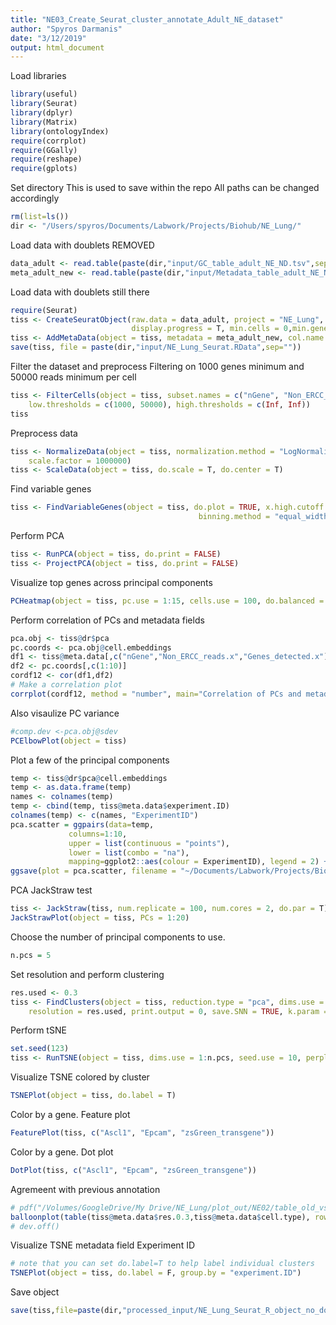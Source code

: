 ```yaml
---
title: "NE03_Create_Seurat_cluster_annotate_Adult_NE_dataset"
author: "Spyros Darmanis"
date: "3/12/2019"
output: html_document
---
```


Load libraries
```r
library(useful)
library(Seurat)
library(dplyr)
library(Matrix)
library(ontologyIndex)
require(corrplot)
require(GGally)
require(reshape)
require(gplots)
```

Set directory
This is used to save within the repo
All paths can be changed accordingly
```r
rm(list=ls())
dir <- "/Users/spyros/Documents/Labwork/Projects/Biohub/NE_Lung/"
```

<!-- Load data with doublets still there -->
<!-- ```{r Load data} -->
<!-- data_adult <- read.table(paste(dir,"input/GC_table_adult_NE.tsv",sep="")) -->
<!-- meta_adult_new <- read.table(paste(dir,"input/Metadata_table_adult_NE.tsv",sep="")) -->
<!-- ``` -->

Load data with doublets REMOVED
```r
data_adult <- read.table(paste(dir,"input/GC_table_adult_NE_ND.tsv",sep=""))
meta_adult_new <- read.table(paste(dir,"input/Metadata_table_adult_NE_ND.tsv",sep=""))
```


Load data with doublets still there
```r
require(Seurat)
tiss <- CreateSeuratObject(raw.data = data_adult, project = "NE_Lung", meta.data = meta_adult_new, 
                           display.progress = T, min.cells = 0,min.genes = 0)
tiss <- AddMetaData(object = tiss, metadata = meta_adult_new, col.name = "Non_ERCC_reads.x")
save(tiss, file = paste(dir,"input/NE_Lung_Seurat.RData",sep=""))
```


Filter the dataset and preprocess 
Filtering on 1000 genes minimum and 50000 reads minimum per cell 
```r
tiss <- FilterCells(object = tiss, subset.names = c("nGene", "Non_ERCC_reads.x"), 
    low.thresholds = c(1000, 50000), high.thresholds = c(Inf, Inf))
tiss
```

Preprocess data 
```r
tiss <- NormalizeData(object = tiss, normalization.method = "LogNormalize", 
    scale.factor = 1000000)
tiss <- ScaleData(object = tiss, do.scale = T, do.center = T)
```

Find variable genes
```r
tiss <- FindVariableGenes(object = tiss, do.plot = TRUE, x.high.cutoff = Inf, y.cutoff = 1, num.bin = 20, 
                                          binning.method = "equal_width", do.recalc = T, x.low.cutoff=1)
```

Perform PCA
```r
tiss <- RunPCA(object = tiss, do.print = FALSE)
tiss <- ProjectPCA(object = tiss, do.print = FALSE)
```


Visualize top genes across principal components
```r
PCHeatmap(object = tiss, pc.use = 1:15, cells.use = 100, do.balanced = TRUE, label.columns = FALSE, num.genes = 10)
```

Perform correlation of PCs and metadata fields
```r
pca.obj <- tiss@dr$pca
pc.coords <- pca.obj@cell.embeddings
df1 <- tiss@meta.data[,c("nGene","Non_ERCC_reads.x","Genes_detected.x")]
df2 <- pc.coords[,c(1:10)]
cordf12 <- cor(df1,df2)
# Make a correlation plot
corrplot(cordf12, method = "number", main="Correlation of PCs and metadata")
```

Also visaulize PC variance
```r
#comp.dev <-pca.obj@sdev
PCElbowPlot(object = tiss)
```

Plot a few of the principal components 
```r
temp <- tiss@dr$pca@cell.embeddings
temp <- as.data.frame(temp)
names <- colnames(temp)
temp <- cbind(temp, tiss@meta.data$experiment.ID)
colnames(temp) <- c(names, "ExperimentID")
pca.scatter = ggpairs(data=temp,
             columns=1:10, 
             upper = list(continuous = "points"),
             lower = list(combo = "na"),
             mapping=ggplot2::aes(colour = ExperimentID), legend = 2) + theme(legend.position = "bottom")
ggsave(plot = pca.scatter, filename = "~/Documents/Labwork/Projects/Biohub/NE_Lung/plot_out/NE02/PCA_scatterplots_largefile.pdf",width = 15, height = 12)
```

PCA JackStraw test
```r
tiss <- JackStraw(tiss, num.replicate = 100, num.cores = 2, do.par = T)
JackStrawPlot(object = tiss, PCs = 1:20)
```

Choose the number of principal components to use.
```r
n.pcs = 5
```

Set resolution and perform clustering
```r
res.used <- 0.3
tiss <- FindClusters(object = tiss, reduction.type = "pca", dims.use = 1:n.pcs, 
    resolution = res.used, print.output = 0, save.SNN = TRUE, k.param = 5)
```

Perform  tSNE
```r
set.seed(123)
tiss <- RunTSNE(object = tiss, dims.use = 1:n.pcs, seed.use = 10, perplexity=30)
```

Visualize TSNE colored by cluster
```r
TSNEPlot(object = tiss, do.label = T)
```


Color by a gene. Feature plot
```r
FeaturePlot(tiss, c("Ascl1", "Epcam", "zsGreen_transgene"))
```

Color by a gene. Dot plot 
```r
DotPlot(tiss, c("Ascl1", "Epcam", "zsGreen_transgene"))
```

Agremeent with previous annotation
```r
# pdf("/Volumes/GoogleDrive/My Drive/NE_Lung/plot_out/NE02/table_old_vs_new_annotation.pdf",10,10)
balloonplot(table(tiss@meta.data$res.0.3,tiss@meta.data$cell.type), rowmar=5, colmar=1, cum.margins=T) 
# dev.off()
```

Visualize TSNE metadata field
Experiment ID
```r
# note that you can set do.label=T to help label individual clusters
TSNEPlot(object = tiss, do.label = F, group.by = "experiment.ID")
```

Save object 
```r
save(tiss,file=paste(dir,"processed_input/NE_Lung_Seurat_R_object_no_doublets.RData",sep=""))
```

<!-- Find markers for each cluster -->
<!-- ```{r} -->
<!-- tiss.markers.immune <- FindAllMarkers(object = tiss_subset_immune, only.pos = TRUE, min.pct = 0.25, thresh.use = 0.25,  -->
<!--                                       do.print=T) -->
<!-- ``` -->


<!-- Write differential gene table -->
<!-- ```{r} -->
<!-- write.table(tiss.markers.immune, file="/myVolume/sclung_adeno/immune_cell_analysis/data_out/Immune_cells_DE_genes_among_Seurat_clusters.csv") -->
<!-- #tiss.markers.immune <- read.csv("/myVolume/sclung_adeno/immune_cell_analysis/data_out/181102_Differentially_expressed_genes_all_immune_cells.csv", header=T, sep=" ") -->
<!-- ``` -->

<!-- Save image  -->
<!-- ```{r} -->
<!-- #load("/myVolume/Analysis_remote/R_objects/04_tiss_subset_181022_IMMUNE.RData") -->
<!-- # save(tiss_subset_immune, file = "/myVolume/sclung_adeno/R_objects/04_main_seurat_subset_190128.RData") -->
<!-- ``` -->

<!-- Display the top markers you computed above. -->
<!-- ```{r} -->
<!-- require(tidyverse) -->
<!-- tiss.markers.immune %>% group_by(cluster) %>% top_n(5, avg_logFC) -->
<!-- ``` -->

<!-- Short list of genes (top5) per cluster -->
<!-- ```{r} -->
<!-- markers.small  <- tiss.markers.immune %>% group_by(cluster) %>% top_n(5, avg_logFC) -->
<!-- genes_to_check <- unique(markers.small$gene) -->
<!-- ``` -->

<!-- Create plot pdf bundle -->
<!-- ```{r} -->
<!-- pdf("/myVolume/sclung_adeno/immune_cell_analysis/plot_out/I01/Immune_cells_first_annotation_plots.pdf",10,10) -->
<!-- # Plot TSNEs with different annotations  -->
<!-- TSNEPlot(object = tiss_subset_immune, do.label = T) -->
<!-- TSNEPlot(object = tiss_subset_immune, do.label = F, group.by = "driver_gene") -->
<!-- TSNEPlot(object = tiss_subset_immune, do.label = F, group.by = "patient_id") -->
<!-- # Create Dotplot  -->
<!-- DotPlot(tiss_subset_immune, genes_to_check, x.lab.rot = T) -->
<!-- DoHeatmap(tiss_subset_immune,genes.use =  genes_to_check, cex.col = 0.1, cex.row = 5) -->
<!-- # Barplot of patients per cluster  -->
<!-- tab1 <- cbind(as.data.frame(tiss_subset_immune@meta.data$patient_id),as.data.frame(tiss_subset_immune@meta.data$res.0.3)) -->
<!-- colnames(tab1) <- c("Patient", "Immune.cluster") -->
<!-- ggplot(tab1) + -->
<!--   aes(x = Immune.cluster, fill = factor(Patient)) + -->
<!--   geom_bar(position = "fill") -->
<!-- dev.off() -->
<!-- #  -->
<!-- ``` -->

<!-- Plot individualy -->
<!-- Dotplot of top N DE expressed genes  -->
<!-- ```{r} -->
<!-- Ngenes <- 5 -->
<!-- markers.small  <- tiss.markers.immune %>% group_by(cluster) %>% top_n(Ngenes, avg_logFC) -->
<!-- genes_to_check <- unique(markers.small$gene) -->
<!-- # Create Dotplot  -->
<!-- DotPlot(tiss_subset_immune, genes_to_check, x.lab.rot = T) -->
<!-- ``` -->

<!-- Plot individualy -->
<!-- Heatmap of top N DE expressed genes  -->
<!-- ```{r} -->
<!-- Ngenes <- 5 -->
<!-- markers.small  <- tiss.markers.immune %>% group_by(cluster) %>% top_n(Ngenes, avg_logFC) -->
<!-- genes_to_check <- unique(markers.small$gene) -->
<!-- # Create Heatmap -->
<!-- DoHeatmap(tiss_subset_immune,genes.use =  genes_to_check, cex.col = 0.1, cex.row = 5, use.scaled = F, remove.key = T) -->
<!-- ``` -->

<!-- Plot individualy -->
<!-- Patients per cluster -->
<!-- ```{r} -->
<!-- # Barplot of patients per cluster  -->
<!-- tab1 <- cbind(as.data.frame(tiss_subset_immune@meta.data$patient_id),as.data.frame(tiss_subset_immune@meta.data$res.0.3)) -->
<!-- colnames(tab1) <- c("Patient", "Immune.cluster") -->
<!-- ggplot(tab1) + -->
<!--   aes(x = Immune.cluster, fill = factor(Patient)) + -->
<!--   geom_bar(position = "fill") -->
<!-- ``` -->

<!-- Calculate and plot average expression of broad cell type specific gene sets  -->
<!-- ```{r} -->
<!-- library(ggridges) -->
<!-- library(ggplot2) -->
<!-- # # #  -->
<!-- cell.genes <- read.table("/myVolume/sclung_adeno/immune_cell_analysis/gene_lists/broad_cell_markers_immune.csv", header=T) -->
<!-- cell.types  <- as.character(unique(cell.genes$cell)) -->
<!-- tsne.coor <- slot(tiss_subset_immune@dr$tsne, "cell.embeddings") -->
<!-- ##  -->
<!-- ggplot.list <- list() -->
<!-- ggplot.list.2 <- list() -->
<!-- #  -->
<!-- rm(temp) -->
<!-- for(i in 1:length(unique(cell.types))){ -->
<!-- genes <- as.character(cell.genes$gene[which(cell.genes$cell==cell.types[i])]) -->
<!-- gene.exp <- colMeans(as.matrix(tiss_subset_immune@data[genes,]))[row.names(tsne.coor)] -->
<!-- clusters <- tiss_subset_immune@meta.data$res.0.3 -->
<!-- # Make ggplot friendly  -->
<!-- temp <- as.data.frame(cbind(tsne.coor, as.data.frame(gene.exp), as.data.frame(clusters))) -->
<!-- # Plot with ggplot  -->
<!-- ggplot.list[[i]] <- ggplot(temp, aes(tSNE_1, tSNE_2)) +  -->
<!--       geom_point(aes(colour = gene.exp)) +  -->
<!--       scale_colour_gradient(low = "grey95", high = "red") +  -->
<!--       labs(title = cell.types[i], subtitle = paste(genes, collapse = ", ")) -->
<!-- # Boxplot per cluster  -->
<!-- ggplot.list.2[[i]] <- ggplot(temp, aes(x = clusters, y = gene.exp)) +  -->
<!--                       geom_boxplot() +  -->
<!--                       ggtitle(cell.types[i]) + ylab("Average gene expression (log)") -->
<!-- } -->
<!-- # Plot all  -->
<!-- library(gridExtra) -->
<!-- n <- length(ggplot.list) -->
<!-- nCol <- floor(sqrt(n)) -->
<!-- # Exzpression on tSNE -->
<!-- pdf("/myVolume/sclung_adeno/immune_cell_analysis/plot_out/I01/Immune_cells_TSNE_with_average_expression_of_cell_markers.pdf",15,15) -->
<!-- do.call("grid.arrange", c(ggplot.list, ncol=nCol)) -->
<!-- dev.off() -->
<!-- # Expression per cluster boxplots  -->
<!-- pdf("/myVolume/sclung_adeno/immune_cell_analysis/plot_out/I01/Immune_cells_per_cluster_with_average_expression_of_cell_markers.pdf",15,15) -->
<!-- do.call("grid.arrange", c(ggplot.list.2, ncol=nCol)) -->
<!-- dev.off() -->
<!-- ``` -->


<!-- Annotate cells -->
<!-- ```{r} -->
<!-- tiss.markers.immune %>% group_by(cluster) %>% top_n(5, avg_logFC) -->
<!-- # stash current cluster IDs -->
<!-- tiss_subset_immune <- StashIdent(object = tiss_subset_immune, save.name = "immune.subcluster.ids") -->
<!-- # enumerate current cluster IDs and the labels for them -->
<!-- cluster.ids <- c(0:16) -->
<!-- # Annotate each of the clusters  -->
<!-- # free_annotation <- c("0","1", "2", "3", "4", "5", "6", "7", "8", "9", "10", "11", "12", "13", "14", "15", "16", "17", "18") -->
<!-- free_annotation <- c("Myeloid","T-cells", "T-cells", "Myeloid", "B-cells-PB",  -->
<!--                      "Neutrophils", "T-cells", "B-cells-M", "Myeloid", "Dendritic",  -->
<!--                      "Mast", "NK-cells", "pDCs", "T-cells",  -->
<!--                      "Dendritic", "Myeloid", "Myeloid") -->
<!-- # Map free annotation to cluster numbers and store as immune_subtype_annotation -->
<!-- tiss_subset_immune@meta.data[,'immune_subtype_annotation'] <- plyr::mapvalues(x = tiss_subset_immune@meta.data$immune.subcluster.ids, from = cluster.ids, to = free_annotation) -->
<!-- # Plot  -->
<!-- pdf("/myVolume/sclung_adeno/immune_cell_analysis/plot_out/I01/Immune_cells_free_annotation_on_TSNE.pdf",10,10) -->
<!-- TSNEPlot(object = tiss_subset_immune, do.label = TRUE, pt.size = 0.5, group.by='immune_subtype_annotation', label.size = 6) -->
<!-- TSNEPlot(object = tiss_subset_immune, do.label = F, pt.size = 0.5, group.by='immune_subtype_annotation', label.size = 6) -->
<!-- dev.off() -->
<!-- ``` -->
<!-- # Barplot of all immune cell counts  -->
<!-- ```{r} -->
<!-- table.temp <- as.data.frame(table(tiss_subset_immune@meta.data$immune_subtype_annotation)) -->
<!-- p <-  ggplot(data=table.temp, aes(x=Var1, y=Freq)) + -->
<!--       geom_bar(stat="identity") + coord_flip() -->
<!-- ggsave("/myVolume/sclung_adeno/immune_cell_analysis/plot_out/I01/Immune_cell_counts.pdf", width = 10, height = 7) -->
<!-- ``` -->

<!-- Write annotations of immune cells to tiss_subset (which is the master object containing all cells) -->
<!-- ```{r} -->
<!-- # Add column epithelial_annotation_lvl_1 to tiss_subset -->
<!-- tiss_subset@meta.data[,"immune_subtype_annotation"] <- NA -->
<!-- # Add annotations  -->
<!-- for(i in 1:nrow(tiss_subset_immune@meta.data)){ -->
<!--   cell <- row.names(tiss_subset_immune@meta.data)[i] -->
<!--   a <- which(row.names(tiss_subset@meta.data)==cell) -->
<!--   tiss_subset@meta.data[a,"immune_subtype_annotation"] <- tiss_subset_immune@meta.data$immune_subtype_annotation[i] -->
<!-- } -->
<!-- ``` -->

<!-- Save immune cell workspace as well as updated main workspace  -->
<!-- ```{r} -->
<!-- save(tiss_subset_immune, file = "/myVolume/sclung_adeno/R_objects/04_tiss_subset_190128_IMMUNE.RData") -->
<!-- save(tiss_subset, file = "/myVolume/sclung_adeno/R_objects/04_main_seurat_subset_190128_immune_annotated.RData") -->
<!-- ``` -->
